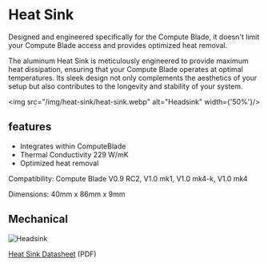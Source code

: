 # Heat Sink


Designed and engineered specifically for the Compute Blade, it doesn't limit your Compute Blade access and provides optimized heat removal.

The aluminum Heat Sink is meticulously engineered to provide maximum heat dissipation, ensuring that your Compute Blade operates at optimal temperatures. Its sleek design not only complements the aesthetics of your setup but also contributes to the longevity and stability of your system.

<img src="/img/heat-sink/heat-sink.webp" alt="Headsink" width={'50%'}/>

## features

- Integrates within ComputeBlade
- Thermal Conductivity 229 W/mK
- Optimized heat removal

Compatibility: Compute Blade V0.9 RC2, V1.0 mk1, V1.0 mk4-k, V1.0 mk4

Dimensions: 40mm x 86mm x 9mm

## Mechanical

<img src="/img/heat-sink/heat-sink-mecanical.webp" alt="Headsink"/>

[Heat Sink Datasheet](/datasheet/Heatsink_datasheet_v.1.0.pdf) (PDF)
